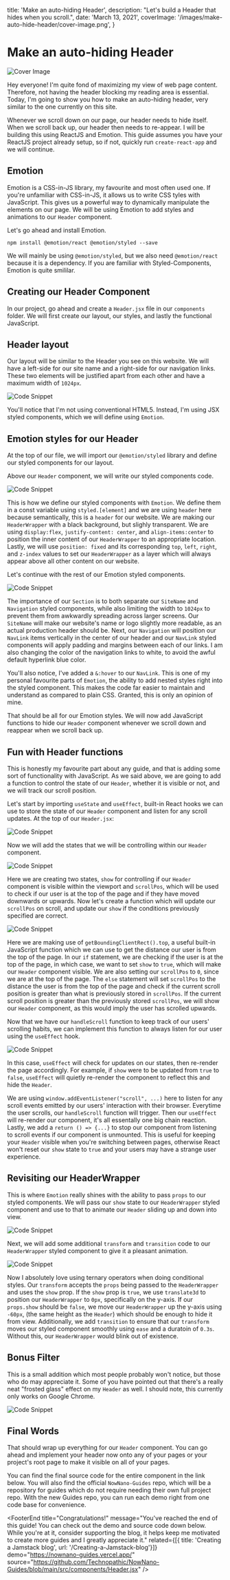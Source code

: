

  title: 'Make an auto-hiding Header',
  description: "Let's build a Header that hides when you scroll.",
  date: 'March 13, 2021',
  coverImage: '/images/make-auto-hide-header/cover-image.png',
}


# Make an auto-hiding Header

<ScrollToTop />

![Cover Image](/images/make-auto-hide-header/cover-image-large.png)

Hey everyone! I'm quite fond of maximizing my view of web page content. Therefore, not having the header blocking my reading area is essential. Today, I'm going to show you how to make an auto-hiding header, very similar to the one currently on this site. 

Whenever we scroll down on our page, our header needs to hide itself. When we scroll back up, our header then needs to re-appear. I will be building this using ReactJS and Emotion. This guide assumes you have your ReactJS project already setup, so if not, quickly run `create-react-app` and we will continue. 

<DemoAndSource demo="https://nownano-guides.vercel.app/" source="https://github.com/Technopathic/NowNano-Guides/blob/main/src/components/Header.jsx" />

<Divider />

## Emotion
Emotion is a CSS-in-JS library, my favourite and most often used one. If you're unfamiliar with CSS-in-JS, it allows us to write CSS tyles with JavaScript. This gives us a powerful way to dynamically manipulate the elements on our page. We will be using Emotion to add styles and animations to our  `Header` component. 

Let's go ahead and install Emotion.
```
npm install @emotion/react @emotion/styled --save
```

We will mainly be using `@emotion/styled`, but we also need `@emotion/react` because it is a dependency. If you are familiar with Styled-Components, Emotion is quite smililar. 

<Divider />

## Creating our Header Component
In our project, go ahead and create a `Header.jsx` file in our `components` folder. We will first create our layout, our styles, and lastly the functional JavaScript. 

## Header layout
Our layout will be similar to the Header you see on this website. We will have a left-side for our site name and a right-side for our navigation links. These two elements will be justified apart from each other and have a maximum width of `1024px`.

![Code Snippet](/images/make-auto-hide-header/0.svg)

<Show label="Code" content={0} data={data}/>

You'll notice that I'm not using conventional HTML5. Instead, I'm using JSX styled components, which we will define using `Emotion`. 

<Divider />

## Emotion styles for our Header
At the top of our file, we will import our `@emotion/styled` library and define our styled components for our layout. 

Above our `Header` component, we will write our styled components code.

![Code Snippet](/images/make-auto-hide-header/1.svg)

<Show label="Code" content={1} data={data}/>

This is how we define our styled components with `Emotion`. We define them in a const variable using `styled.[element]` and we are using `header` here because semantically, this is a `header` for our website. We are making our `HeaderWrapper` with a black background, but slighly transparent. We are using `display:flex`, `justify-content: center`, and `align-items:center` to position the inner content of our `HeaderWrapper` to an appropriate location. Lastly, we will use `position: fixed` and its corresponding `top`, `left`, `right`, and `z-index` values to set our `HeaderWrapper` as a layer which will always appear above all other content on our website. 

Let's continue with the rest of our Emotion styled components. 

![Code Snippet](/images/make-auto-hide-header/2.svg)

<Show label="Code" content={2} data={data}/>

The importance of our `Section` is to both separate our `SiteName` and `Navigation` styled components, while also limiting the width to `1024px` to prevent them from awkwardly spreading across larger screens. Our `SiteName` will make our website's name or logo slightly more readable, as an actual production header should be. Next, our `Navigation` will position our `NavLink` items vertically in the center of our header and our `NavLink` styled components will apply padding and margins between each of our links. I am also changing the color of the navigation links to white, to avoid the awful default hyperlink blue color. 

You'll also notice, I've added a `&:hover` to our `NavLink`. This is one of my personal favourite parts of `Emotion`, the ability to add nested styles right into the styled component. This makes the code far easier to maintain and understand as compared to plain CSS. Granted, this is only an opinion of mine. 

That should be all for our Emotion styles. We will now add JavaScript functions to hide our `Header` component whenever we scroll down and reappear when we scroll back up. 

<Divider />

## Fun with Header functions

This is honestly my favourite part about any guide, and that is adding some sort of functionality with JavaScript. As we said above, we are going to add a function to control the state of our `Header`, whether it is visible or not, and we will track our scroll position. 

Let's start by importing `useState` and `useEffect`, built-in React hooks we can use to store the state of our `Header` component and listen for any scroll updates. At the top of our `Header.jsx`:

![Code Snippet](/images/make-auto-hide-header/3.svg)

<Show label="Code" content={3} data={data}/>

Now we will add the states that we will be controlling within our `Header` component. 

![Code Snippet](/images/make-auto-hide-header/4.svg)

<Show label="Code" content={4} data={data}/>

Here we are creating two states, `show` for controlling if our `Header` component is visible within the viewport and `scrollPos`, which will be used to check if our user is at the top of the page and if they have moved downwards or upwards. Now let's create a function which will update our `scrollPos` on scroll, and update our `show` if the conditions previously specified are correct.

![Code Snippet](/images/make-auto-hide-header/5.svg)

<Show label="Code" content={5} data={data}/>

Here we are making use of `getBoundingClientRect().top`, a useful built-in JavaScript function which we can use to get the distance our user is from the top of the page. In our `if` statement, we are checking if the user is at the top of the page, in which case, we want to set `show` to `true`, which will make our `Header` component visible. We are also setting our `scrollPos` to `0`, since we are at the top of the page. The `else` statement will set `scrollPos` to the distance the user is from the top of the page and check if the current scroll position is greater than what is previously stored in `scrollPos`. If the current scroll position is greater than the previously stored `scrollPos`, we will show our `Header` component, as this would imply the user has scrolled upwards. 

Now that we have our `handleScroll` function to keep track of our users' scrolling habits, we can implement this function to always listen for our user using the `useEffect` hook. 

![Code Snippet](/images/make-auto-hide-header/6.svg)

<Show label="Code" content={6} data={data}/>

In this case, `useEffect` will check for updates on our states, then re-render the page accordingly. For example, if `show` were to be updated from `true` to `false`, `useEffect` will quietly re-render the component to reflect this and hide the `Header`.

We are using `window.addEventListener("scroll", ...)` here to listen for any scroll events emitted by our users' interaction with their browser. Everytime the user scrolls, our `handleScroll` function will trigger. Then our `useEffect` will re-render our component, it's all essentally one big chain reaction. Lastly, we add a `return () => {...}` to stop our component from listening to scroll events if our component is unmounted. This is useful for keeping your `Header` visible when you're switching between pages, otherwise React won't reset our `show` state to `true` and your users may have a strange user experience. 

<Divider />

## Revisiting our HeaderWrapper
This is where `Emotion` really shines with the ability to pass `props` to our styled components. We will pass our `show` state to our `HeaderWrapper` styled component and use to that to animate our `Header` sliding up and down into view. 

![Code Snippet](/images/make-auto-hide-header/7.svg)

<Show label="Code" content={7} data={data}/>

Next, we will add some additional `transform` and `transition` code to our `HeaderWrapper` styled component to give it a pleasant animation. 

![Code Snippet](/images/make-auto-hide-header/8.svg)

<Show label="Code" content={8} data={data}/>

Now I absolutely love using ternary operators when doing conditional styles. Our `transform` accepts the `props` being passed to the `HeaderWrapper` and uses the `show` prop. If the `show` prop is `true`, we use `translate3d` to position our `HeaderWrapper` to `0px`, specifically on the y-axis. If our `props.show` should be `false`, we move our `HeaderWrapper` up the y-axis using `-60px`, (the same height as the `Header`) which should be enough to hide it from view. Additionally, we add `transition` to ensure that our `transform` moves our styled component smoothly using `ease` and a duratoin of `0.3s`. Without this, our `HeaderWrapper` would blink out of existence. 

<Divider />

## Bonus Filter
This is a small addition which most people probably won't notice, but those who do may appreciate it. Some of you have pointed out that there's a really neat "frosted glass" effect on my `Header` as well. I should note, this currently only works on Google Chrome. 

![Code Snippet](/images/make-auto-hide-header/9.svg)

<Show label="Code" content={9} data={data}/>

## Final Words
That should wrap up everything for our `Header` component. You can go ahead and implement your header now onto any of your pages or your project's root page to make it visible on all of your pages. 

You can find the final source code for the entire component in the link below. You will also find the official `NowNano-Guides` repo, which will be a repository for guides which do not require needing their own full project repo. With the new Guides repo, you can run each demo right from one code base for convenience. 

<FooterEnd 
    title="Congratulations!" 
    message="You've reached the end of this guide! You can check out the demo and source code down below. While you're at it, consider supporting the blog, it helps keep me motivated to create more guides and I greatly appreciate it." 
    related={[{ title: 'Creating a Jamstack blog', url: '/Creating-a-Jamstack-blog'}]} 
    demo="https://nownano-guides.vercel.app/"
    source="https://github.com/Technopathic/NowNano-Guides/blob/main/src/components/Header.jsx"
/>